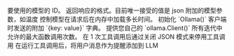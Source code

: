 <ResponseField name="name" type="str" default="Ollama">
</ResponseField>
<ResponseField name="model" type="str" default="openhermes">
  要使用的模型的 ID。
</ResponseField>
<ResponseField name="host" type="str">
</ResponseField>
<ResponseField name="timeout" type="Any">
</ResponseField>
<ResponseField name="format" type="str">
 返回响应的格式。目前唯一接受的值是 json
</ResponseField>
<ResponseField name="options" type="Any">
  附加的模型参数，如温度
</ResponseField>
<ResponseField name="keep_alive" type="Union[float, str]">
   控制模型在请求后在内存中加载多长时间。
</ResponseField>
<ResponseField name="client_kwargs" type="Dict[str, Any]" default="None">
  初始化 `Ollama()` 客户端时发送的附加 `{key: value}` 字典。
</ResponseField>
<ResponseField name="ollama_client" type="ollama.Client()" default="None">
  提供您自己的 `ollama.Client()`
</ResponseField>
<ResponseField name="function_call_limit" type="int" default="10">
  所有迭代中允许的最大函数调用次数。
</ResponseField>
<ResponseField name="deactivate_tools_after_use" type="bool" default="False">
  在 1 次工具调用后通过关闭 JSON 模式来停用工具调用
</ResponseField>
<ResponseField name="add_user_message_after_tool_call" type="bool" default="True">
  在运行工具调用后，将用户消息作为提醒添加到 LLM
</ResponseField>